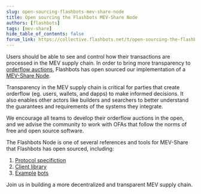 ```yaml
---
slug: open-sourcing-flashbots-mev-share-node
title: Open sourcing the Flashbots MEV-Share Node
authors: [flashbots]
tags: [mev-share]
hide_table_of_contents: false
forum_link: https://collective.flashbots.net/t/open-sourcing-the-flashbots-mev-share-node/2045
---
```


Users should be able to see and control how their transactions are processed in the MEV supply chain. In order to bring more transparency to [orderflow auctions](https://writings.flashbots.net/order-flow-auctions-and-centralisation-II), Flashbots has open sourced our implementation of a [MEV-Share Node](https://github.com/flashbots/mev-share-node).

Transparency in the MEV supply chain is critical for parties that create orderflow (eg. users, wallets, and dapps) to make informed decisions. It also enables other actors like builders and searchers to better understand the guarantees and requirements of the systems they integrate.

We encourage all teams to develop their orderflow auctions in the open, and we advise the community to work with OFAs that follow the norms of free and open source software.

The Flashbots Node is one of several references and tools for MEV-Share that Flashbots has open sourced, including:
1. [Protocol specifiction](https://github.com/flashbots/mev-share)
2. [Client library](https://github.com/flashbots/mev-share-client-ts)
3. [Example](https://github.com/flashbots/simple-blind-arbitrage) [bots](https://github.com/flashbots/simple-limit-order-bot)

Join us in building a more decentralized and transparent MEV supply chain.
